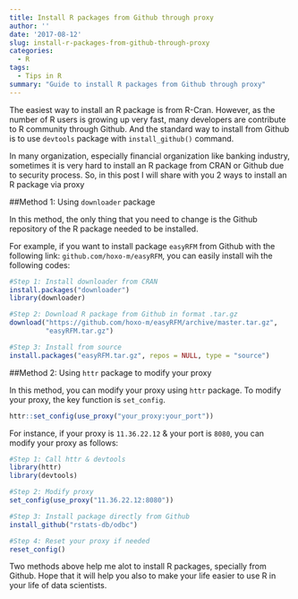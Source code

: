 ```yaml
---
title: Install R packages from Github through proxy
author: ''
date: '2017-08-12'
slug: install-r-packages-from-github-through-proxy
categories:
  - R
tags:
  - Tips in R
summary: "Guide to install R packages from Github through proxy"
---
```


The easiest way to install an R package is from R-Cran. However, as the number of R users is growing up very fast, many developers are contribute to R community through Github. And the standard way to install from Github is to use `devtools` package with `install_github()` command.

In many organization, especially financial organization like banking industry, sometimes it is very hard to install an R package from CRAN or Github due to security process. So, in this post I will share with you 2 ways to install an R package via proxy

##Method 1: Using `downloader` package

In this method, the only thing that you need to change is the Github repository of the R package needed to be installed.

For example, if you want to install package `easyRFM` from Github with the following link: `github.com/hoxo-m/easyRFM`, you can easily install wih the following codes:

```r
#Step 1: Install downloader from CRAN
install.packages("downloader")
library(downloader)

#Step 2: Download R package from Github in format .tar.gz
download("https://github.com/hoxo-m/easyRFM/archive/master.tar.gz",
         "easyRFM.tar.gz")

#Step 3: Install from source
install.packages("easyRFM.tar.gz", repos = NULL, type = "source")
```

##Method 2: Using `httr` package to modify your proxy

In this method, you can modify your proxy using `httr` package. To modify your proxy, the key function is `set_config`.

```r
httr::set_config(use_proxy("your_proxy:your_port"))
```

For instance, if your proxy is `11.36.22.12` & your port is `8080`, you can modify your proxy as follows:

```r
#Step 1: Call httr & devtools
library(httr)
library(devtools)

#Step 2: Modify proxy
set_config(use_proxy("11.36.22.12:8080"))

#Step 3: Install package directly from Github
install_github("rstats-db/odbc")

#Step 4: Reset your proxy if needed
reset_config()
```

Two methods above help me alot to install R packages, specially from Github. Hope that it will help you also to make your life easier to use R in your life of data scientists.
